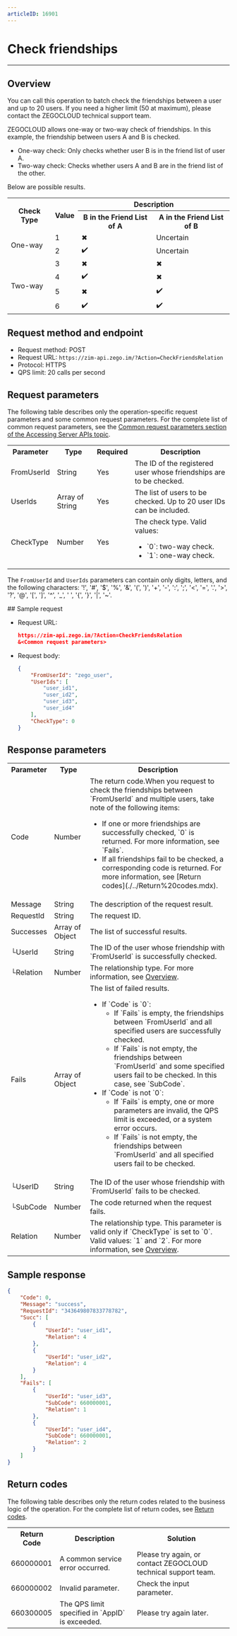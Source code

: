 ```yaml
---
articleID: 16901
---
```


# Check friendships

- - -


## Overview

You can call this operation to batch check the friendships between a user and up to 20 users. If you need a higher limit (50 at maximum), please contact the ZEGOCLOUD technical support team.

ZEGOCLOUD allows one-way or two-way check of friendships. In this example, the friendship between users A and B is checked.

- One-way check: Only checks whether user B is in the friend list of user A.
- Two-way check: Checks whether users A and B are in the friend list of the other.


Below are possible results.

<table>

<tbody><tr>
<th rowspan="2">Check Type</th>
<th rowspan="2">Value</th>
<th colspan="2">Description</th>
</tr>
<tr>
<th>B in the Friend List of A</th>
<th>A in the Friend List of B</th>
</tr>
<tr>
<td rowspan="2">One-way</td>
<td>1</td>
<td>✖</td>
<td>Uncertain</td>
</tr>
<tr>
<td>2</td>
<td>✔️</td>
<td>Uncertain</td>
</tr>
<tr>
<td rowspan="4">Two-way</td>
<td>3</td>
<td>✖</td>
<td>✖</td>
</tr>
<tr>
<td>4</td>
<td>✔️</td>
<td>✖</td>
</tr>
<tr>
<td>5</td>
<td>✖</td>
<td>✔️</td>
</tr>
<tr>
<td>6</td>
<td>✔️</td>
<td>✔️</td>
</tr>
</tbody></table>

## Request method and endpoint

- Request method: POST
- Request URL: `https://zim-api.zego.im/?Action=CheckFriendsRelation`
- Protocol: HTTPS
- QPS limit: 20 calls per second

## Request parameters

The following table describes only the operation-specific request parameters and some common request parameters. For the complete list of common request parameters, see the [Common request parameters section of the Accessing Server APIs topic](../Accessing%20Server%20APIs.mdx#public-request-parameters).

<table>

<tbody><tr data-row-level="1">
<th>Parameter</th>
<th>Type</th>
<th>Required</th>
<th>Description</th>
</tr>
<tr data-row-level="3">
<td>FromUserId</td>
<td>String</td>
<td>Yes</td>
<td>The ID of the registered user whose friendships are to be checked.</td>
</tr>
<tr data-row-level="4">
<td>UserIds</td>
<td>Array of String</td>
<td>Yes</td>
<td>The list of users to be checked. Up to 20 user IDs can be included.</td>
</tr>
<tr data-row-level="5">
<td>CheckType</td>
<td>Number</td>
<td>Yes</td>
<td>The check type. Valid values:<ul><li>`0`: two-way check.</li><li>`1`: one-way check.</li></ul></td>
</tr>
</tbody></table>

<Note title="Note">

The `FromUserId` and `UserIds` parameters can contain only digits, letters, and the following characters: '!', '#', '$', '%', '\&', '(', ')', '+', '-', ':', ';', '\<', '=', '.', '>', '?', '@', '\[', ']', '\^', '\_', ' ', '{', '}', '\|', '~'.

</Note>
## Sample request

- Request URL:
  
  ```json
  https://zim-api.zego.im/?Action=CheckFriendsRelation
  &<Common request parameters>
  ```

- Request body:
  
  ```json
  {
      "FromUserId": "zego_user",
      "UserIds": [
          "user_id1",
          "user_id2",
          "user_id3",
          "user_id4"
      ],
      "CheckType": 0
  }
  ```

## Response parameters

<table class="collapsible-table" >
<tbody><tr data-row-level="1">
<th>Parameter</th>
<th>Type</th>
<th>Description</th>
</tr>
<tr data-row-level="2">
<td>Code</td>
<td>Number</td>
<td>The return code.<Note title="Note">When you request to check the friendships between `FromUserId` and multiple users, take note of the following items:<ul><li>If one or more friendships are successfully checked, `0` is returned. For more information, see `Fails`.</li><li>If all friendships fail to be checked, a corresponding code is returned. For more information, see [Return codes](./../Return%20codes.mdx).</li></ul></Note></td>
</tr>
<tr data-row-level="3">
<td>Message</td>
<td>String</td>
<td>The description of the request result.</td>
</tr>
<tr data-row-level="4">
<td>RequestId</td>
<td>String</td>
<td>The request ID.</td>
</tr>
<tr data-row-level="5" data-row-child="true">
<td>Successes</td>
<td>Array of Object</td>
<td>The list of successful results.</td>
</tr>
<tr data-row-level="5-1">
<td>└UserId</td>
<td>String</td>
<td>The ID of the user whose friendship with `FromUserId` is successfully checked.</td>
</tr>
<tr data-row-level="5-2">
<td>└Relation</td>
<td>Number</td>
<td>The relationship type. For more information, see <a href="#1">Overview</a>.</td>
</tr>
<tr data-row-level="6" data-row-child="true">
<td>Fails</td>
<td>Array of Object</td>
<td>
The list of failed results.
<ul>
<li>
If `Code` is `0`:
<ul>
<li>If `Fails` is empty, the friendships between `FromUserId` and all specified users are successfully checked.</li>
<li>If `Fails` is not empty, the friendships between `FromUserId` and some specified users fail to be checked. In this case, see `SubCode`.</li>
</ul>
</li>
<li>
If `Code` is not `0`:
<ul>
<li>If `Fails` is empty, one or more parameters are invalid, the QPS limit is exceeded, or a system error occurs.</li>
<li>If `Fails` is not empty, the friendships between `FromUserId` and all specified users fail to be checked.</li>
</ul>
</li>
</ul></td>
</tr>
<tr data-row-level="6-3">
<td>└UserID</td>
<td>String</td>
<td>The ID of the user whose friendship with `FromUserId` fails to be checked.</td>
</tr>
<tr data-row-level="6-5">
<td>└SubCode</td>
<td>Number</td>
<td>The code returned when the request fails.</td>
</tr>
<tr data-row-level="6-6">
<td>Relation</td>
<td>Number</td>
<td>The relationship type. This parameter is valid only if `CheckType` is set to `0`. Valid values: `1` and `2`. For more information, see <a href="#1">Overview</a>.</td>
</tr>
</tbody></table>

## Sample response

```json
{
    "Code": 0,
    "Message": "success",
    "RequestId": "343649807833778782",
    "Succ": [
        {
            "UserId": "user_id1",
            "Relation": 4
        },
        {
            "UserId": "user_id2",
            "Relation": 4
        }
    ],
    "Fails": [
        {
            "UserId": "user_id3",
            "SubCode": 660000001,
            "Relation": 1
        },
        {
            "UserId": "user_id4",
            "SubCode": 660000001,
            "Relation": 2
        }
    ]
}
```

## Return codes

The following table describes only the return codes related to the business logic of the operation. For the complete list of return codes, see [Return codes](../Return%20codes.mdx).

<table>
<tbody><tr>
<th>Return Code</th>
<th>Description</th>
<th>Solution</th>
</tr>
<tr>
<td>660000001</td>
<td>A common service error occurred.</td>
<td>Please try again, or contact ZEGOCLOUD technical support team.</td>
</tr>
<tr>
<td>660000002</td>
<td>Invalid parameter.</td>
<td>Check the input parameter.</td>
</tr>
<tr>
<td>660300005</td>
<td>The QPS limit specified in `AppID` is exceeded.</td>
<td>Please try again later.</td>
</tr>
</tbody></table>
